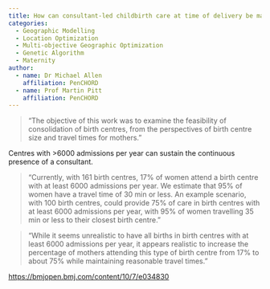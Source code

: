 ```yaml
---
title: How can consultant-led childbirth care at time of delivery be maximised?
categories:
  - Geographic Modelling
  - Location Optimization
  - Multi-objective Geographic Optimization
  - Genetic Algorithm
  - Maternity
author:
  - name: Dr Michael Allen
    affiliation: PenCHORD
  - name: Prof Martin Pitt
    affiliation: PenCHORD
---
```


> "The objective of this work was to examine the feasibility of consolidation of birth centres, from the perspectives of birth centre size and travel times for mothers."

Centres with >6000 admissions per year can sustain the continuous presence of a consultant. 

> "Currently, with 161 birth centres, 17% of women attend a birth centre with at least 6000 admissions per year. We estimate that 95% of women have a travel time of 30 min or less. An example scenario, with 100 birth centres, could provide 75% of care in birth centres with at least 6000 admissions per year, with 95% of women travelling 35 min or less to their closest birth centre."

> "While it seems unrealistic to have all births in birth centres with at least 6000 admissions per year, it appears realistic to increase the percentage of mothers attending this type of birth centre from 17% to about 75% while maintaining reasonable travel times."

<https://bmjopen.bmj.com/content/10/7/e034830>
